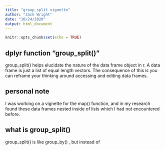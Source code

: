 ```yaml
---
title: "group_split vignette"
author: "Jack Wright"
date: "10/24/2020"
output: html_document
---
```


```r
knitr::opts_chunk$set(echo = TRUE)
```

## dplyr function "group_split()"

group_split() helps elucidate the nature of the data frame object in r. A data frame is just a list of equal length vectors. The consequence of this is you can reframe your thinking around accessing and editing data frames. 

## personal note

I was working on a vignette for the map() function, and in my research found these data frames nested inside of lists which I had not encountered before. 


## what is group_split()

group_split() is like group_by() , but instead of 

